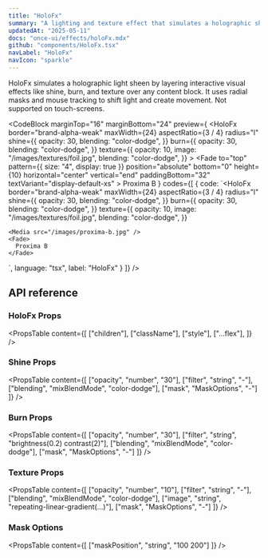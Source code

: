 ```yaml
---
title: "HoloFx"
summary: "A lighting and texture effect that simulates a holographic sheen. Ideal for decorative images, product cards, or hero visuals."
updatedAt: "2025-05-11"
docs: "once-ui/effects/holoFx.mdx"
github: "components/HoloFx.tsx"
navLabel: "HoloFx"
navIcon: "sparkle"
---
```


HoloFx simulates a holographic light sheen by layering interactive visual effects like shine, burn, and texture over any content block. It uses radial masks and mouse tracking to shift light and create movement. Not supported on touch-screens.

<CodeBlock
  marginTop="16"
  marginBottom="24"
  preview={
    <HoloFx
      border="brand-alpha-weak"
      maxWidth={24}
      aspectRatio={3 / 4}
      radius="l"
      shine={{
        opacity: 30,
        blending: "color-dodge",
      }}
      burn={{
        opacity: 30,
        blending: "color-dodge",
      }}
      texture={{
        opacity: 10,
        image: "/images/textures/foil.jpg",
        blending: "color-dodge",
      }}
    >
      <Media sizes="640px" src="/images/docs/once-ui/proxima-b.jpg" />
      <Fade
        to="top"
        pattern={{ size: "4", display: true }}
        position="absolute"
        bottom="0"
        height={10}
        horizontal="center"
        vertical="end"
        paddingBottom="32"
        textVariant="display-default-xs"
      >
        Proxima B
      </Fade>
    </HoloFx>
  }
  codes={[
    {
      code:
`<HoloFx
    border="brand-alpha-weak"
    maxWidth={24}
    aspectRatio={3 / 4}
    radius="l"
    shine={{
      opacity: 30,
      blending: "color-dodge",
    }}
    burn={{
      opacity: 30,
      blending: "color-dodge",
    }}
    texture={{
      opacity: 10,
      image: "/images/textures/foil.jpg",
      blending: "color-dodge",
    }}
  >
    <Media src="/images/proxima-b.jpg" />
    <Fade>
      Proxima B
    </Fade>
</HoloFx>`,
      language: "tsx",
      label: "HoloFx"
    }
  ]}
/>

## API reference

### HoloFx Props

<PropsTable
  content={[
    ["children"],
    ["className"],
    ["style"],
    ["...flex"],
  ]}
/>

### Shine Props
<PropsTable
  content={[
    ["opacity", "number", "30"],
    ["filter", "string", "-"],
    ["blending", "mixBlendMode", "color-dodge"],
    ["mask", "MaskOptions", "-"]
  ]}
/>

### Burn Props
<PropsTable
  content={[
    ["opacity", "number", "30"],
    ["filter", "string", "brightness(0.2) contrast(2)"],
    ["blending", "mixBlendMode", "color-dodge"],
    ["mask", "MaskOptions", "-"]
  ]}
/>

### Texture Props
<PropsTable
  content={[
    ["opacity", "number", "10"],
    ["filter", "string", "-"],
    ["blending", "mixBlendMode", "color-dodge"],
    ["image", "string", "repeating-linear-gradient(...)"],
    ["mask", "MaskOptions", "-"]
  ]}
/>

### Mask Options
<PropsTable
  content={[
    ["maskPosition", "string", "100 200"]
  ]}
/>